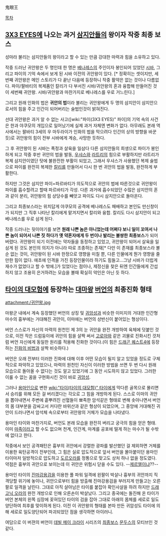鬼眼王

[[목차]]
== [[3X3 EYES]]에 나오는 과거 [[삼지안]]들의 왕이자 작중 최종 보스 ==
성마라 불리는 삼지안들의 왕이라고 할 수 있는 만큼 강대한 마력과 힘을 소유하고 있다.

작중 드러난 귀안왕은 두 명인데 한 명은 [[베나레스]]의 주인이자 봉인되어 있었던 [[시바]], 그리고 파이의 기억 속에서 보게 된 시바 이전의 귀안왕이 있다. [* 정확히는 셋이지만, 세번째 귀안왕은 메인 스토리가 다 끝난 다음에 등장하니 작중 활약은 없는 것이나 다름없다. 파이/팔바티의 복제품인 칼리가 다 부서진 시바/귀안왕의 혼과 융합해 만들어진 것이 세번째 귀안왕. 시바/귀안왕과 마찬가지로 베나레스를 우로 거느린다.]

그리고 원래 인화의 법은 '''귀안의 법'''이라 불리는 귀안왕에게 두 명의 삼지안이 삼지안으로서의 힘을 주고 인간이 되어버리는 술법인것이 밝혀진다.

선대 귀안왕은 과거 알 수 없는 사고([wiki:"파이(3X3 EYES)" 파이]의 기억 속의 사건은 한과 야쿠모의 개입으로 일어났기에 실제 과거 자체엔 변화가 없다. 아무래도 본래 역사에서는 팔바티 3세의 우 마두라이가 인화의 법을 막으려다 인간의 상의 방향을 바꾼 듯)로 귀안왕의 힘이 전부 시바에게 계승, 사망한 듯하다.

그 후 귀안왕이 된 시바는 폭정과 살육을 일삼다 다른 삼지안들의 희생으로 파이가 봉인하게 되고 작중 후반 귀안의 법을 발동, [[우샤스]]와 [[라트리]]의 힘으로 부활하지만 라트리가 복제 삼지안이였단 탓에 불완전한 부활이 되었고, 그래서 우샤스가 사용했던 복제 술법으로 파이를 완전히 복제한 [[칼리]]를 만들어서 다시 한 번 귀안의 법을 발동, 완전하게 부활한다.

하지만 그것은 삼지안 파이=파르바티가 의도적으로 귀안의 법에 따른것으로 귀안왕이 파이를 흡수할려고 할때 파르바티가 각성. 다른 과거에 흡수되었던 수많은 삼지안의 혼과 같이 분리, 귀안왕의 힘 상당수를 빼앗고 파이도 다시 삼지안으로 돌아온다.

그리고 최종보스라는 위치답게 야쿠모의 공격에 베나레스도 패배하고 본인도 만신창이가 되지만 그 직후 나타난 칼리에게 맡겨지면서 칼리와 융합. 칼리도 다시 삼지안이 되고 베나레스를 우로 삼게 된다.

작중 드러나는 뒷이야기를 보면 '''원래 나쁜 놈은 아니었는데 어쩌다 보니 일이 꼬여서 나쁜 놈이 되어서 나쁜 짓 하다가 옛 약혼자에게 두 번이나 발리는 불쌍한 최종보스'''가 되어버렸다. 귀안왕이 되기 이전에는 약자들을 동정하고 있었고, 귀안왕이 되어서 살육을 일삼게 된 것도 본인의 의지가 아니라 따로 조종하는 존재[* 다만 이 존재를 최종보스라 볼 순 없는 것이, 귀안왕이 된 시바 한정으로 영향을 미칠 뿐, 다른 인물에게 뭔가 영향을 줄 만한 힘이 없다. 애초에 인격을 가진 등장인물이라 하기도 힘들고...그냥 시바가 더럽게 재수가 없었다고 할 수 밖에.]가 있었다는 점이나, 제정신을 찾은 뒤엔 인간들에게 간섭하지 않고 조용히 은거하려는 모습을 볼때 확실히 악인은 아닌 듯 하다.

== [[타이의 대모험]]에 등장하는 [[대마왕]] [[버언]]의 최종진화 형태 ==
attachment:/귀안왕.jpg

마왕군 내에서 계속 등장했던 버언의 상징 및 [[귀암성]]과 비슷한 이미지의 거대한 인간형 마수의 흉부에는 거대해진 귀안이, 이마에는 버언의 상반신이 붙어있는 형상이다. 

버언 스스로가 자신의 마력의 원천인 제 3의 눈 귀안을 완전 개방하여 육체에 덧붙인 것으로, 이전 작은 드럼둥이에 귀안의 힘을 살짝 써서 [[고로아]]와 같은 괴물로 진화시킨 것처럼 버언 자신에게 동일한 원리를 적용해 진화한 것이다.(이 힘은 [[드래곤 퀘스트4]]에 등장하는 [[진화의 비법]]과 살짝 비슷하다.)

버언은 오래 전부터 이러한 진화에 대해 이후 어떤 모습이 될지 알고 있었을 정도로 구체적으로 파악하고 있었으나, 마력의 원천인 자신이 이러한 방법을 쓰면 두 번 다시 원래 모습으로 돌아올 수 없다는 것도 알고 있었기에 그 동안 시도하지 않고 있었다. 그러한 이룰 수 없는 꿈을 구현화시킨 것이 바로 [[귀암성]].

그러나 [[용마인]]으로 변한 [[wiki:"타이(타이의 대모험)" 타이]]에게 막다른 골목으로 몰리면서 승리를 위해 모든 걸 버리겠다는 각오로 그 힘을 개방하게 된다. 스스로 이마의 귀안을 뽑아내면서 주변에 흩뿌려진 선혈들이 뾰족한 암석같은 형태로 변해 솟아나면서 버언의 몸 대부분을 감싸고서 커다란 바위산과 같은 형상이 되었으며, 그 중앙에 거대해진 귀안이 드러나면서 암석체 속으로부터 귀안왕의 거체가 모습을 나타냈다.

용마인 타이와 마찬가지로, 버언도 본래 모습을 완전히 버리고 궁극의 힘을 얻은 형태. 이미 [[마족]]이라고 할 수도 없으며 천계, 인간계, 마계를 공포에 떨게 하는 마수가 될 수밖에 없다고 한다.

작중에서 보인 공격패턴은 흉부의 귀안에서 강렬한 광파를 발산했던 걸 제외하면 거체를 이용한 육탄공격이 전부인데, 그 힘은 실로 압도적으로 앞서 버언을 몰아붙이던 용마인 타이마저 일방적으로 압도하고 [[도르오라]]를 정통으로 맞고도 상처 하나 없을 정도였다. 약점은 흉부의 귀안으로 보이는데 이 귀안은 위험시 닫을 수도 있다. --[[제르엘]]이냐??--

용마인 타이의 [[진마강용검]]을 이용한 풀 파워 일격에 왼팔이 박살나 흉부의 귀안까지 직격당할 위기에 놓이나, 귀안으로부터 힘을 방출해 진마강용검을 부러지게 만들고는 오른팔로 일격을 날린다. 그대로 아직 살아남은 타이를 붙잡아 확인사살을 하려 하지만 [[드래고닉 오라]]의 완전 개방으로 인해 오른손이 박살났다. 그리고 종국에는 돌진해 온 타이가 버언 본체의 왼쪽 심장에 꽂혀있던 타이의 검을 잡아 그대로 아래의 몸체를 세로로 일도양단하여 최후를 맞이하게 된다. 이전 이 귀안왕의 형태를 본따 만든 귀암성도 타이에 의해 세로로 일도양단되어 파괴되었던 점을 생각하면 아이러니.

여담으로 이 버젼의 버언이 [[데빌 메이 크라이]] 시리즈의 [[최종보스]] [[문두스]]의 모티브인 것 같다.
